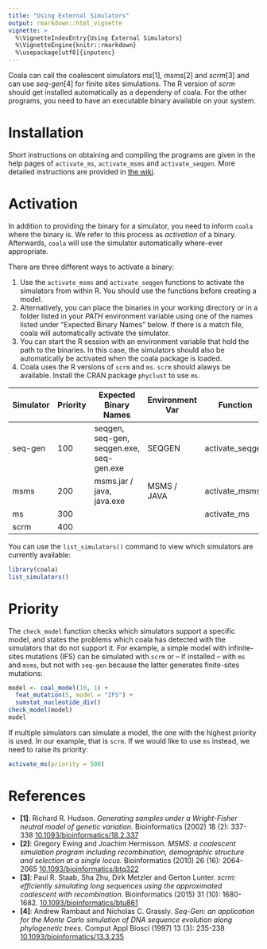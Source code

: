 ```yaml
---
title: "Using External Simulators"
output: rmarkdown::html_vignette
vignette: >
  %\VignetteIndexEntry{Using External Simulators}
  %\VignetteEngine{knitr::rmarkdown}
  %\usepackage[utf8]{inputenc}
---
```


Coala can call the coalescent simulators _ms_[1], _msms_[2] and _scrm_[3] 
and can use _seq-gen_[4] for finite sites simulations.
The R version of _scrm_ should get installed automatically as a dependeny of 
coala. For the other programs, you need to have an executable binary available
on your system.


# Installation

Short instructions on obtaining and compiling the programs are 
given in the help pages of `activate_ms`, `activate_msms` and `activate_seqgen`. 
More detailed instructions are provided in [the wiki](https://github.com/statgenlmu/coala/wiki/Installation).


# Activation

In addition to providing the binary for a simulator, you need to inform `coala`
where the binary is. We refer to this process as _activation_ of a binary.
Afterwards, `coala` will use the simulator automatically
where-ever appropriate.

There are three different ways to activate a binary:

1. Use the `activate_msms` and `activate_seqgen` functions to
activate the simulators from within R. You should use the functions before
creating a model.
2. Alternatively, you can place the binaries in your working
directory or in a folder listed in your _PATH_ environment variable using
one of the names listed under "Expected Binary Names" below. If there is
a match file, coala will automatically activate the simulator.
3. You can start the R session with an environment variable
that hold the path to the binaries. In this case, the simulators should
also be automatically be activated when the coala package is loaded.
4. Coala uses the R versions of `scrm` and `ms`. `scrm` should alawys be 
available. Install the CRAN package `phyclust` to use `ms`. 

| Simulator | Priority | Expected Binary Names                    | Environment Var | Function        |
| ---       | ---      | ---                                      | ---             | ---             |
| seq-gen   | 100      | seqgen, seq-gen, seqgen.exe, seq-gen.exe | SEQGEN          | activate_seqgen |
| msms      | 200      | msms.jar / java, java.exe                | MSMS / JAVA     | activate_msms   |
| ms        | 300      |                                          |                 | activate_ms     |
| scrm      | 400      |                                          |                 |                 |

You can use the `list_simulators()` command to view which 
simulators are currently available:

```r
library(coala)
list_simulators()
```



# Priority

The `check_model` function checks which simulators support a specific model,
and states the problems which coala has detected with the simulators that do not
support it.
For example, a simple model with infinite-sites mutations (IFS) can be simulated
with `scrm` or -- if installed -- with `ms` and `msms`, but not with `seq-gen`
because the latter generates finite-sites mutations:

```r
model <- coal_model(10, 1) +
  feat_mutation(5, model = "IFS") +
  sumstat_nucleotide_div()
check_model(model)
model
```

If multiple simulators can simulate a model, the one with the highest 
priority is used. In our example, that is `scrm`. If we would like to use
`ms` instead, we need to raise its priority:

```r
activate_ms(priority = 500)
```




# References

* __[1]__: Richard R. Hudson. 
  _Generating samples under a Wright-Fisher neutral model of genetic variation._
  Bioinformatics (2002) 18 (2): 337-338
  [10.1093/bioinformatics/18.2.337](https://doi.org/10.1093/bioinformatics/18.2.337)
* __[2]__: Gregory Ewing and Joachim Hermisson.
  _MSMS: a coalescent simulation program including recombination,
  demographic structure and selection at a single locus._
  Bioinformatics (2010) 26 (16): 2064-2065
  [10.1093/bioinformatics/btq322](https://doi.org/10.1093/bioinformatics/btq322)
* __[3]__: Paul R. Staab, Sha Zhu, Dirk Metzler and Gerton Lunter. 
  _scrm: efficiently simulating long sequences using the approximated 
  coalescent with recombination._
  Bioinformatics (2015) 31 (10): 1680-1682. 
  [10.1093/bioinformatics/btu861](https://doi.org/doi:10.1093/bioinformatics/btu861)
* __[4]__: Andrew Rambaut and Nicholas C. Grassly.
  _Seq-Gen: an application for the Monte Carlo simulation of DNA sequence
  evolution along phylogenetic trees._
  Comput Appl Biosci (1997) 13 (3): 235-238
  [10.1093/bioinformatics/13.3.235](https://doi.org/10.1093/bioinformatics/13.3.235)
